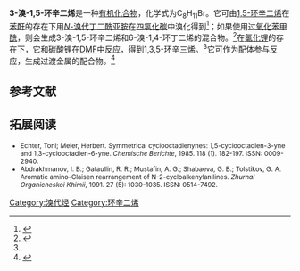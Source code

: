 {{Chembox
| Name = 
| NameEn = 3-bromo-1,5-cyclooctadiene
| ImageFile = 3-bromo-1,5-cyclooctadiene.png
|  ImageSize = 
|  ImageAlt = 
| IUPACName = 
| IUPACNameZh = 
| OtherNames = 
| Section1 = {{Chembox Identifiers
|   CASNo = 23346-40-9
|   CASNo_Ref = {{cascite|correct|CAS}}
|   PubChem = 556536
|   SMILES = C1=CC(Br)=CC=CC=C1 }}
| Section2 = {{Chembox Properties
| C=8 | H=11 | Br=1
|   Appearance = 
|   Density = 1.309±0.06 g·cm<sup>−3</sup>（20 °C）<ref name=ACD>Calculated using Advanced Chemistry Development (ACD/Labs) Software V11.02 ((C) 1994-2020 ACD/Labs). Retrieved from SciFinder. [2020-11-10].</ref>
|   MeltingPt = 
|   BoilingPt = 
|   Solubility = 0.0045 g<ref name=ACD /> }}
| Section3 = {{Chembox Hazards
|   MainHazards = 
|   FlashPt = 
|   Autoignition =  }}
}}
'''3-溴-1,5-环辛二烯'''是一种[[有机化合物|有机化合物]]，化学式为C<sub>8</sub>H<sub>11</sub>Br。它可由[[1,5-环辛二烯|1,5-环辛二烯]]在[[苯酐|苯酐]]的存在下用[[N-溴代丁二酰亚胺|''N''-溴代丁二酰亚胺]]在[[四氯化碳|四氯化碳]]中溴化得到<ref>{{cite journal|journal=Journal of the American Chemical Society|volume=92|issue=15|language=en|issn=0002-7863|date=1970-07|pages=4656–4663|doi=10.1021/ja00718a031|url=https://pubs.acs.org/doi/abs/10.1021/ja00718a031|title=Photochemistry of 2,6-cyclooctadienone and 2,4-cyclooctadienone|accessdate=2020-11-10|author=Thomas S. Cantrell, John S. Solomon}}</ref>；如果使用[[过氧化苯甲酰|过氧化苯甲酰]]，则会生成3-溴-1,5-环辛二烯和6-溴-1,4-环丁二烯的混合物。<ref name=Oda>{{cite journal|journal=Organic Syntheses|volume=73|date=1996|pages=240|doi=10.15227/orgsyn.073.0240|url=http://orgsyn.org/demo.aspx?prep=CV9P0191|title=1,3,5-CYCLOOCTATRIENE|accessdate=2020-11-10|archive-date=2018-06-02|archive-url=https://web.archive.org/web/20180602011026/http://orgsyn.org/demo.aspx?prep=CV9P0191|dead-url=no}}</ref>在[[氯化锂|氯化锂]]的存在下，它和[[碳酸锂|碳酸锂]]在[[N,N-二甲基甲酰胺|DMF]]中反应，得到1,3,5-环辛三烯。<ref name=Oda />它可作为配体参与反应，生成过渡金属的配合物。<ref>{{cite journal|journal=The Journal of Organic Chemistry|volume=57|issue=10|language=en|issn=0022-3263|date=1992-05|pages=2910–2917|doi=10.1021/jo00036a028|url=https://pubs.acs.org/doi/abs/10.1021/jo00036a028|title=Stereocontrolled functionalization of 1,5-cyclooctadiene using organomolybdenum chemistry|accessdate=2020-11-10|author=Anthony J. Pearson, Sanku Mallik, A. Alan Pinkerton, James P. Adams, Song Zheng}}</ref>

==参考文献==
{{reflist}}

==拓展阅读==
<small>
* Echter, Toni; Meier, Herbert. Symmetrical cyclooctadienynes: 1,​5-​cyclooctadien-​3-​yne and 1,​3-​cyclooctadien-​6-​yne{{de}}. ''Chemische Berichte'', 1985. 118 (1). 182-197. ISSN: 0009-2940.
* Abdrakhmanov, I. B.; Gataullin, R. R.; Mustafin, A. G.; Shabaeva, G. B.; Tolstikov, G. A. Aromatic amino-​Claisen rearrangement of N-​2-​cycloalkenylanilines{{ru}}. ''Zhurnal Organicheskoi Khimii'', 1991. 27 (5): 1030-1035. ISSN: 0514-7492.
</small>

[[Category:溴代烃|Category:溴代烃]]
[[Category:环辛二烯|Category:环辛二烯]]